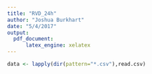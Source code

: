 ```yaml
---
title: "RVD_24h"
author: "Joshua Burkhart"
date: "5/4/2017"
output: 
  pdf_document: 
      latex_engine: xelatex
---
```


```r
data <- lapply(dir(pattern="*.csv"),read.csv)
```
